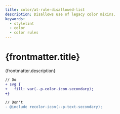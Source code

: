 ```yaml
---
title: color/at-rule-disallowed-list
description: Disallows use of legacy color mixins.
keywords:
  - stylelint
  - color
  - color rules
---
```



# {frontmatter.title}

<Lede>{frontmatter.description}</Lede>

<RulePreamble category="color" />

```diff
// Do
+ svg {
+   fill: var(--p-color-icon-secondary);
+}

// Don't
- @include recolor-icon(--p-text-secondary);
```

<RulePostamble />
